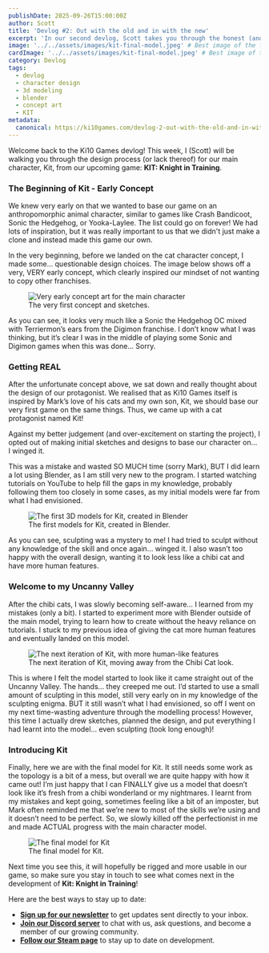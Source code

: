 ```yaml
---
publishDate: 2025-09-26T15:00:00Z
author: Scott
title: 'Devlog #2: Out with the old and in with the new'
excerpt: 'In our second devlog, Scott takes you through the honest (and sometimes messy) process of designing our hero, Kit. See the early concepts, the mistakes, and the final model!'
image: '../../assets/images/kit-final-model.jpeg' # Best image of the final model for the banner
cardImage: '../../assets/images/kit-final-model.jpeg' # Best image of the final model for the card
category: Devlog
tags:
  - devlog
  - character design
  - 3d modeling
  - blender
  - concept art
  - KIT
metadata:
  canonical: https://ki10games.com/devlog-2-out-with-the-old-and-in-with-the-new
---
```



Welcome back to the Ki10 Games devlog! This week, I (Scott) will be walking you through the design process (or lack thereof) for our main character, Kit, from our upcoming game: **KIT: Knight in Training**.

### The Beginning of Kit - Early Concept

We knew very early on that we wanted to base our game on an anthropomorphic animal character, similar to games like Crash Bandicoot, Sonic the Hedgehog, or Yooka-Laylee. The list could go on forever! We had lots of inspiration, but it was really important to us that we didn't just make a clone and instead made this game our own.

In the very beginning, before we landed on the cat character concept, I made some… questionable design choices. The image below shows off a very, VERY early concept, which clearly inspired our mindset of not wanting to copy other franchises.

<figure class="flex flex-col items-center">
  <Image src={earlyConceptArt} alt="Very early concept art for the main character" class="max-w-full rounded-md" />
  <figcaption class="mt-2 text-center text-sm italic text-gray-500 dark:text-gray-400">
    The very first concept and sketches.
  </figcaption>
</figure>

As you can see, it looks very much like a Sonic the Hedgehog OC mixed with Terriermon’s ears from the Digimon franchise. I don’t know what I was thinking, but it’s clear I was in the middle of playing some Sonic and Digimon games when this was done… Sorry.

### Getting REAL

After the unfortunate concept above, we sat down and really thought about the design of our protagonist. We realised that as Ki10 Games itself is inspired by Mark’s love of his cats and my own son, Kit, we should base our very first game on the same things. Thus, we came up with a cat protagonist named Kit!

Against my better judgement (and over-excitement on starting the project), I opted out of making initial sketches and designs to base our character on… I winged it.

This was a mistake and wasted SO MUCH time (sorry Mark), BUT I did learn a lot using Blender, as I am still very new to the program. I started watching tutorials on YouTube to help fill the gaps in my knowledge, probably following them too closely in some cases, as my initial models were far from what I had envisioned.

<figure class="flex flex-col items-center">
  <Image src={firstBlenderModels} alt="The first 3D models for Kit, created in Blender" class="max-w-full rounded-md" />
  <figcaption class="mt-2 text-center text-sm italic text-gray-500 dark:text-gray-400">
    The first models for Kit, created in Blender.
  </figcaption>
</figure>

As you can see, sculpting was a mystery to me! I had tried to sculpt without any knowledge of the skill and once again… winged it. I also wasn’t too happy with the overall design, wanting it to look less like a chibi cat and have more human features.

### Welcome to my Uncanny Valley

After the chibi cats, I was slowly becoming self-aware… I learned from my mistakes (only a bit). I started to experiment more with Blender outside of the main model, trying to learn how to create without the heavy reliance on tutorials. I stuck to my previous idea of giving the cat more human features and eventually landed on this model.

<figure class="flex flex-col items-center">
  <Image
    src={uncannyValleyModel}
    alt="The next iteration of Kit, with more human-like features"
    class="max-w-full rounded-md"
  />
  <figcaption class="mt-2 text-center text-sm italic text-gray-500 dark:text-gray-400">
    The next iteration of Kit, moving away from the Chibi Cat look.
  </figcaption>
</figure>

This is where I felt the model started to look like it came straight out of the Uncanny Valley. The hands… they creeped me out. I’d started to use a small amount of sculpting in this model, still very early on in my knowledge of the sculpting enigma. BUT it still wasn’t what I had envisioned, so off I went on my next time-wasting adventure through the modelling process! However, this time I actually drew sketches, planned the design, and put everything I had learnt into the model… even sculpting (took long enough)!

### Introducing Kit

Finally, here we are with the final model for Kit. It still needs some work as the topology is a bit of a mess, but overall we are quite happy with how it came out! I’m just happy that I can FINALLY give us a model that doesn’t look like it’s fresh from a chibi wonderland or my nightmares. I learnt from my mistakes and kept going, sometimes feeling like a bit of an imposter, but Mark often reminded me that we’re new to most of the skills we’re using and it doesn’t need to be perfect. So, we slowly killed off the perfectionist in me and made ACTUAL progress with the main character model.

<figure class="flex flex-col items-center">
  <Image src={finalModel} alt="The final model for Kit" class="max-w-full rounded-md" />
  <figcaption class="mt-2 text-center text-sm italic text-gray-500 dark:text-gray-400">
    The final model for Kit.
  </figcaption>
</figure>

Next time you see this, it will hopefully be rigged and more usable in our game, so make sure you stay in touch to see what comes next in the development of **Kit: Knight in Training**!

Here are the best ways to stay up to date:

- **[Sign up for our newsletter](/contact)** to get updates sent directly to your inbox.
- **[Join our Discord server](https://discord.gg/NqtVzsmj3A)** to chat with us, ask questions, and become a member of our growing community.
- **[Follow our Steam page](https://steamcommunity.com/groups/Ki10Games)** to stay up to date on development.
